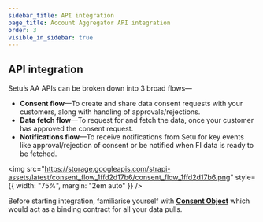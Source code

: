 ```yaml
---
sidebar_title: API integration
page_title: Account Aggregator API integration
order: 3
visible_in_sidebar: true
---
```


## API integration

Setu’s AA APIs can be broken down into 3 broad flows—

- **Consent flow**—To create and share data consent requests with your customers, along with handling of approvals/rejections.
- **Data fetch flow**—To request for and fetch the data, once your customer has approved the consent request.
- **Notifications flow**—To receive notifications from Setu for key events like approval/rejection of consent or be notified when FI data is ready to be fetched.

<img
  src="https://storage.googleapis.com/strapi-assets/latest/consent_flow_1ffd2d17b6/consent_flow_1ffd2d17b6.png"
  style={{ width: "75%", margin: "2em auto" }}
/>

Before starting integration, familiarise yourself with <a href="/data/account-aggregator/consent-object" target="_blank">**Consent Object**</a> which would act as a binding contract for all your data pulls.

<WasPageHelpful />
